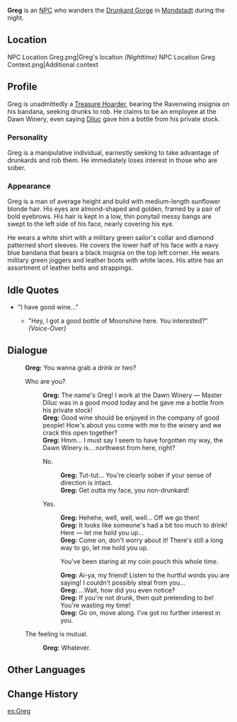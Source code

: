 {{Character Infobox
|image            = NPC Greg.png
|region           = Mondstadt
|affiliation      = Treasure Hoarders
|type             = NPC
}}
'''Greg''' is an [[NPC]] who wanders the [[Drunkard Gorge]] in [[Mondstadt]] during the night.

==Location==
<gallery hideaddbutton="true" captionalign="center">
NPC Location Greg.png|Greg's location ''(Nighttime)''
NPC Location Greg Context.png|Additional context
</gallery>

==Profile==
<!--detailed story/lore information goes here-->
Greg is unadmittedly a [[Treasure Hoarder]], bearing the Ravenwing insignia on his bandana, seeking drunks to rob. He claims to be an employee at the Dawn Winery, even saying [[Diluc]] gave him a bottle from his private stock.

===Personality===
Greg is a manipulative individual, earnestly seeking to take advantage of drunkards and rob them. He immediately loses interest in those who  are sober.

===Appearance===
Greg is a man of average height and build with medium-length sunflower blonde hair. His eyes are almond-shaped and golden, framed by a pair of bold eyebrows. His hair is kept in a low, thin ponytail messy bangs are swept to the left side of his face, nearly covering his eye.

He wears a white shirt with a military green sailor's collar and diamond patterned short sleeves. He covers the lower half of his face with a navy blue bandana that bears a black insignia on the top left corner. He wears military green joggers and leather boots with white laces. His attire has an assortment of leather belts and strappings.

==Idle Quotes==
* "I have good wine..."
** {{A|VO Greg 01.ogg}} "Hey, I got a good bottle of Moonshine here. You interested?" ''(Voice-Over)''

==Dialogue==
{{Dialogue start}}
:'''Greg:''' You wanna grab a drink or two?
:{{DIcon}} Who are you?
::'''Greg:''' The name's Greg! I work at the Dawn Winery &mdash; Master Diluc was in a good mood today and he gave me a bottle from his private stock!
::'''Greg:''' Good wine should be enjoyed in the company of good people! How's about you come with me to the winery and we crack this open together?
::'''Greg:''' Hmm... I must say I seem to have forgotten my way, the Dawn Winery is... northwest from here, right?
::{{DIcon}} No.
:::'''Greg:''' Tut-tut... You're clearly sober if your sense of direction is intact.
:::'''Greg:''' Get outta my face, you non-drunkard!
::{{DIcon}} Yes.
:::'''Greg:''' Hehehe, well, well, well... Off we go then!
:::'''Greg:''' It looks like someone's had a bit too much to drink! Here &mdash; let me hold you up...
:::'''Greg:''' Come on, don't worry about it! There's still a long way to go, let me hold you up.
:::{{DIcon}} You've been staring at my coin pouch this whole time.
:::'''Greg:''' Ai-ya, my friend! Listen to the hurtful words you are saying! I couldn't possibly steal from you...
:::'''Greg:''' ...Wait, how did you even notice?
:::'''Greg:''' If you're not drunk, then quit pretending to be! You're wasting my time!
:::'''Greg:''' Go on, move along. I've got no further interest in you.
:{{DIcon}} The feeling is mutual.
::'''Greg:''' Whatever.
{{Dialogue end}}

==Other Languages==
{{Other Languages|default_hidden = 1
|en      = Greg
|zhs     = 格雷戈
|zhs_rm  = Géléigē
|zht     = 格雷葛
|zht_rm  = Géléigē
|ja      = グレッグ
|ja_rm   = Gureggu
|ko      = 그레고
|ko_rm   = 
|es      = Greg
|fr      = Greg
|ru      = Грег
|th      = Greg
|vi      = Greg
|de      = Greg
|id      = Greg
|pt      = Greg
}}

==Change History==
{{Change History|1.0}}

[[es:Greg]]